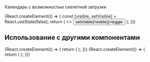 

Календарь с возможностью скелетной загрузки

<Preview>
    {React.createElement(() => {
        const [visible, setVisible] = React.useState(false);
        return (
            <>
                <CalendarWithSkeleton calendarVisible={ visible }/>
                <Button size="xs" onClick={() => setVisible(!visible)}>toggle</Button>
            </>
        );
    })}
</Preview>

<Props of={CalendarWithSkeleton} />

## Использование с другими компонентами

<Preview>
    {React.createElement(() => {
        return (
            <CalendarInput
                Calendar={CalendarWithSkeleton}
                calendarProps={{ calendarVisible: false }}
            />
        );
    })}
</Preview>

<Preview>
    {React.createElement(() => {
        return (
            <CalendarRange
                inputFromProps={{
                    Calendar: CalendarWithSkeleton,
                    disabled: true,
                    calendarProps: {calendarVisible: false }
                }}
            />
        );
    })}
</Preview>
